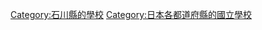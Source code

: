 {{日本行政區劃分類導航|的國立學校}}

[[Category:石川縣的學校|Category:石川縣的學校]]
[[Category:日本各都道府縣的國立學校|Category:日本各都道府縣的國立學校]]